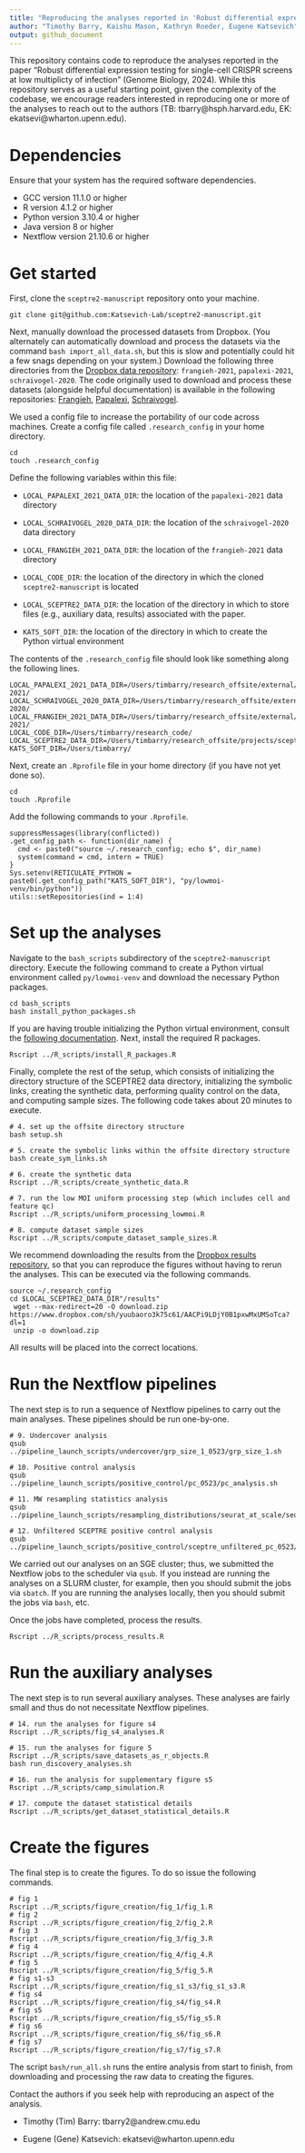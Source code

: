 ```yaml
---
title: "Reproducing the analyses reported in 'Robust differential expression testing for single-cell CRISPR screens at low multiplicty of infection'"
author: "Timothy Barry, Kaishu Mason, Kathryn Roeder, Eugene Katsevich"
output: github_document
---
```


This repository contains code to reproduce the analyses reported in the paper "Robust differential expression testing for single-cell CRISPR screens at low multiplicty of infection" (Genome Biology, 2024). While this repository serves as a useful starting point, given the complexity of the codebase, we encourage readers interested in reproducing one or more of the analyses to reach out to the authors (TB: tbarry@hsph.harvard.edu, EK: ekatsevi@wharton.upenn.edu).

<!-- Data documentation is available [here](https://github.com/Katsevich-Lab/sceptre2-manuscript/blob/main/docs/data_doc.pdf). -->

# Dependencies

Ensure that your system has the required software dependencies.

-   GCC version 11.1.0 or higher
-   R version 4.1.2 or higher
-   Python version 3.10.4 or higher
-   Java version 8 or higher
-   Nextflow version 21.10.6 or higher

# Get started

First, clone the `sceptre2-manuscript` repository onto your machine.

```         
git clone git@github.com:Katsevich-Lab/sceptre2-manuscript.git
```

Next, manually download the processed datasets from Dropbox. (You alternately can automatically download and process the datasets via the command `bash import_all_data.sh`, but this is slow and potentially could hit a few snags depending on your system.) Download the following three directories from the [Dropbox data repository](www.dropbox.com/sh/jekmk1v4mr4kj3b/AAAhznGqk-TIZKhW40xiU6ORa?dl=0): `frangieh-2021`, `papalexi-2021`, `schraivogel-2020`. The code originally used to download and process these datasets (alongside helpful documentation) is available in the following repositories: [Frangieh](https://github.com/Katsevich-Lab/import-frangieh-2021), [Papalexi](https://github.com/Katsevich-Lab/import-papalexi-2021), [Schraivogel](https://github.com/Katsevich-Lab/import-schraivogel-2020).

We used a config file to increase the portability of our code across machines. Create a config file called `.research_config` in your home directory.

```         
cd
touch .research_config
```

Define the following variables within this file:

-   `LOCAL_PAPALEXI_2021_DATA_DIR`: the location of the `papalexi-2021` data directory

-   `LOCAL_SCHRAIVOGEL_2020_DATA_DIR`: the location of the `schraivogel-2020` data directory

-   `LOCAL_FRANGIEH_2021_DATA_DIR`: the location of the `frangieh-2021` data directory

-   `LOCAL_CODE_DIR`: the location of the directory in which the cloned `sceptre2-manuscript` is located

-   `LOCAL_SCEPTRE2_DATA_DIR`: the location of the directory in which to store files (e.g., auxiliary data, results) associated with the paper.

-   `KATS_SOFT_DIR`: the location of the directory in which to create the Python virtual environment

The contents of the `.research_config` file should look like something along the following lines.

```         
LOCAL_PAPALEXI_2021_DATA_DIR=/Users/timbarry/research_offsite/external/papalexi-2021/
LOCAL_SCHRAIVOGEL_2020_DATA_DIR=/Users/timbarry/research_offsite/external/schraivogel-2020/
LOCAL_FRANGIEH_2021_DATA_DIR=/Users/timbarry/research_offsite/external/frangieh-2021/
LOCAL_CODE_DIR=/Users/timbarry/research_code/
LOCAL_SCEPTRE2_DATA_DIR=/Users/timbarry/research_offsite/projects/sceptre2/
KATS_SOFT_DIR=/Users/timbarry/
```

Next, create an `.Rprofile` file in your home directory (if you have not yet done so).

```         
cd
touch .Rprofile
```

Add the following commands to your `.Rprofile`.

```         
suppressMessages(library(conflicted))
.get_config_path <- function(dir_name) {
  cmd <- paste0("source ~/.research_config; echo $", dir_name)
  system(command = cmd, intern = TRUE)
}
Sys.setenv(RETICULATE_PYTHON = paste0(.get_config_path("KATS_SOFT_DIR"), "py/lowmoi-venv/bin/python"))
utils::setRepositories(ind = 1:4)
```

# Set up the analyses

Navigate to the `bash_scripts` subdirectory of the `sceptre2-manuscript` directory. Execute the following command to create a Python virtual environment called `py/lowmoi-venv` and download the necessary Python packages.

```         
cd bash_scripts
bash install_python_packages.sh
```

If you are having trouble initializing the Python virtual environment, consult the [following documentation](https://github.com/Katsevich-Lab/sceptre2-manuscript/blob/main/docs/setting_up_python.pdf). Next, install the required R packages.

```         
Rscript ../R_scripts/install_R_packages.R
```

Finally, complete the rest of the setup, which consists of initializing the directory structure of the SCEPTRE2 data directory, initializing the symbolic links, creating the synthetic data, performing quality control on the data, and computing sample sizes. The following code takes about 20 minutes to execute.

```         
# 4. set up the offsite directory structure
bash setup.sh

# 5. create the symbolic links within the offsite directory structure
bash create_sym_links.sh

# 6. create the synthetic data
Rscript ../R_scripts/create_synthetic_data.R

# 7. run the low MOI uniform processing step (which includes cell and feature qc)
Rscript ../R_scripts/uniform_processing_lowmoi.R

# 8. compute dataset sample sizes
Rscript ../R_scripts/compute_dataset_sample_sizes.R
```

We recommend downloading the results from the [Dropbox results repository](https://www.dropbox.com/sh/76sviudz0cg0mgy/AACoigzD0CWGa9S5HVgG2gHua?dl=0), so that you can reproduce the figures without having to rerun the analyses. This can be executed via the following commands.

```         
source ~/.research_config
cd $LOCAL_SCEPTRE2_DATA_DIR"/results"
 wget --max-redirect=20 -O download.zip https://www.dropbox.com/sh/yuubaoro3k75c61/AACPi9LDjY0B1pxwMxUMSoTca?dl=1
 unzip -o download.zip
```

All results will be placed into the correct locations.

# Run the Nextflow pipelines

The next step is to run a sequence of Nextflow pipelines to carry out the main analyses. These pipelines should be run one-by-one.

```         
# 9. Undercover analysis
qsub ../pipeline_launch_scripts/undercover/grp_size_1_0523/grp_size_1.sh

# 10. Positive control analysis
qsub ../pipeline_launch_scripts/positive_control/pc_0523/pc_analysis.sh

# 11. MW resampling statistics analysis
qsub ../pipeline_launch_scripts/resampling_distributions/seurat_at_scale/seurat_at_scale.sh

# 12. Unfiltered SCEPTRE positive control analysis
qsub ../pipeline_launch_scripts/positive_control/sceptre_unfiltered_pc_0523/pc_analysis.sh
```

We carried out our analyses on an SGE cluster; thus, we submitted the Nextflow jobs to the scheduler via `qsub`. If you instead are running the analyses on a SLURM cluster, for example, then you should submit the jobs via `sbatch`. If you are running the analyses locally, then you should submit the jobs via `bash`, etc.

Once the jobs have completed, process the results.

```         
Rscript ../R_scripts/process_results.R
```

# Run the auxiliary analyses

The next step is to run several auxiliary analyses. These analyses are fairly small and thus do not necessitate Nextflow pipelines.

```         
# 14. run the analyses for figure s4
Rscript ../R_scripts/fig_s4_analyses.R

# 15. run the analyses for figure 5
Rscript ../R_scripts/save_datasets_as_r_objects.R
bash run_discovery_analyses.sh

# 16. run the analysis for supplementary figure s5
Rscript ../R_scripts/camp_simulation.R

# 17. compute the dataset statistical details
Rscript ../R_scripts/get_dataset_statistical_details.R
```

# Create the figures

The final step is to create the figures. To do so issue the following commands.

```         
# fig 1
Rscript ../R_scripts/figure_creation/fig_1/fig_1.R
# fig 2
Rscript ../R_scripts/figure_creation/fig_2/fig_2.R
# fig 3
Rscript ../R_scripts/figure_creation/fig_3/fig_3.R
# fig 4
Rscript ../R_scripts/figure_creation/fig_4/fig_4.R
# fig 5
Rscript ../R_scripts/figure_creation/fig_5/fig_5.R
# fig s1-s3
Rscript ../R_scripts/figure_creation/fig_s1_s3/fig_s1_s3.R
# fig s4
Rscript ../R_scripts/figure_creation/fig_s4/fig_s4.R
# fig s5
Rscript ../R_scripts/figure_creation/fig_s5/fig_s5.R
# fig s6
Rscript ../R_scripts/figure_creation/fig_s6/fig_s6.R
# fig s7
Rscript ../R_scripts/figure_creation/fig_s7/fig_s7.R
```

The script `bash/run_all.sh` runs the entire analysis from start to finish, from downloading and processing the raw data to creating the figures.

Contact the authors if you seek help with reproducing an aspect of the analysis.

-   Timothy (Tim) Barry: tbarry2\@andrew.cmu.edu

-   Eugene (Gene) Katsevich: ekatsevi\@wharton.upenn.edu
